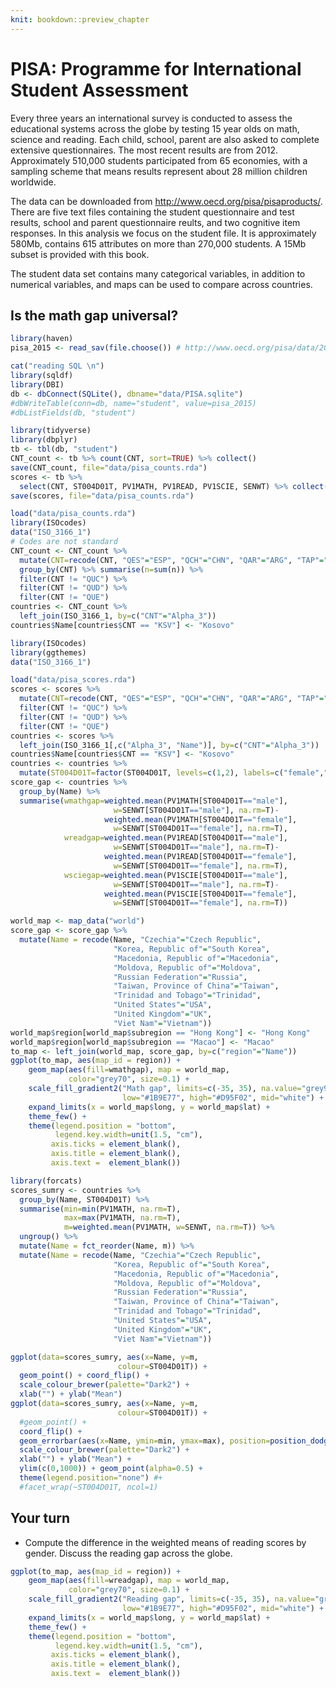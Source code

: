```yaml
---
knit: bookdown::preview_chapter
---
```


# PISA: Programme for International Student Assessment

Every three years an international survey is conducted to assess the educational systems across the globe by testing 15 year olds on math, science and reading. Each child, school, parent are also asked to complete extensive questionnaires. The most recent results are from 2012. Approximately 510,000 students participated from 65 economies, with a sampling scheme that means results represent about 28 million children worldwide. 

The data can be downloaded from [http://www.oecd.org/pisa/pisaproducts/](http://www.oecd.org/pisa/pisaproducts/database-cbapisa2012.htm). There are five text files containing the student questionnaire and test results, school and parent questionnaire reults, and two cognitive item responses. In this analysis we focus on the student file. It is approximately 580Mb, contains 615 attributes on more than 270,000 students. A 15Mb subset is provided with this book. 

The student data set contains many categorical variables, in addition to numerical variables, and maps can be used to compare across countries.

## Is the math gap universal?

```r
library(haven)
pisa_2015 <- read_sav(file.choose()) # http://www.oecd.org/pisa/data/2015database/. The SPSS format zip file `Student questionnaire data file (419MB)'
```

```r
cat("reading SQL \n")
library(sqldf)
library(DBI)
db <- dbConnect(SQLite(), dbname="data/PISA.sqlite")
#dbWriteTable(conn=db, name="student", value=pisa_2015)
#dbListFields(db, "student")

library(tidyverse)
library(dbplyr)
tb <- tbl(db, "student")
CNT_count <- tb %>% count(CNT, sort=TRUE) %>% collect()
save(CNT_count, file="data/pisa_counts.rda")
scores <- tb %>% 
  select(CNT, ST004D01T, PV1MATH, PV1READ, PV1SCIE, SENWT) %>% collect()
save(scores, file="data/pisa_counts.rda")
```


```r
load("data/pisa_counts.rda")
library(ISOcodes)
data("ISO_3166_1")
# Codes are not standard
CNT_count <- CNT_count %>% 
  mutate(CNT=recode(CNT, "QES"="ESP", "QCH"="CHN", "QAR"="ARG", "TAP"="TWN")) %>%
  group_by(CNT) %>% summarise(n=sum(n)) %>%
  filter(CNT != "QUC") %>%
  filter(CNT != "QUD") %>%
  filter(CNT != "QUE")
countries <- CNT_count %>%
  left_join(ISO_3166_1, by=c("CNT"="Alpha_3"))
countries$Name[countries$CNT == "KSV"] <- "Kosovo"
```

```r
library(ISOcodes)
library(ggthemes)
data("ISO_3166_1")

load("data/pisa_scores.rda")
scores <- scores %>% 
  mutate(CNT=recode(CNT, "QES"="ESP", "QCH"="CHN", "QAR"="ARG", "TAP"="TWN")) %>%
  filter(CNT != "QUC") %>%
  filter(CNT != "QUD") %>%
  filter(CNT != "QUE")
countries <- scores %>%
  left_join(ISO_3166_1[,c("Alpha_3", "Name")], by=c("CNT"="Alpha_3"))
countries$Name[countries$CNT == "KSV"] <- "Kosovo"
countries <- countries %>% 
  mutate(ST004D01T=factor(ST004D01T, levels=c(1,2), labels=c("female","male")))
score_gap <- countries %>% 
  group_by(Name) %>%
  summarise(wmathgap=weighted.mean(PV1MATH[ST004D01T=="male"],
                       w=SENWT[ST004D01T=="male"], na.rm=T)-
                     weighted.mean(PV1MATH[ST004D01T=="female"],
                       w=SENWT[ST004D01T=="female"], na.rm=T),
            wreadgap=weighted.mean(PV1READ[ST004D01T=="male"],
                       w=SENWT[ST004D01T=="male"], na.rm=T)-
                     weighted.mean(PV1READ[ST004D01T=="female"],
                       w=SENWT[ST004D01T=="female"], na.rm=T),
            wsciegap=weighted.mean(PV1SCIE[ST004D01T=="male"],
                       w=SENWT[ST004D01T=="male"], na.rm=T)-
                     weighted.mean(PV1SCIE[ST004D01T=="female"],
                       w=SENWT[ST004D01T=="female"], na.rm=T))
```

```r
world_map <- map_data("world")
score_gap <- score_gap %>%
  mutate(Name = recode(Name, "Czechia"="Czech Republic",
                       "Korea, Republic of"="South Korea",
                       "Macedonia, Republic of"="Macedonia",
                       "Moldova, Republic of"="Moldova",
                       "Russian Federation"="Russia",
                       "Taiwan, Province of China"="Taiwan",
                       "Trinidad and Tobago"="Trinidad",
                       "United States"="USA",
                       "United Kingdom"="UK",
                       "Viet Nam"="Vietnam"))
world_map$region[world_map$subregion == "Hong Kong"] <- "Hong Kong"
world_map$region[world_map$subregion == "Macao"] <- "Macao"
to_map <- left_join(world_map, score_gap, by=c("region"="Name"))
ggplot(to_map, aes(map_id = region)) + 
    geom_map(aes(fill=wmathgap), map = world_map, 
             color="grey70", size=0.1) + 
    scale_fill_gradient2("Math gap", limits=c(-35, 35), na.value="grey90",
                         low="#1B9E77", high="#D95F02", mid="white") +
    expand_limits(x = world_map$long, y = world_map$lat) +
    theme_few() +
    theme(legend.position = "bottom",
          legend.key.width=unit(1.5, "cm"), 
         axis.ticks = element_blank(), 
         axis.title = element_blank(), 
         axis.text =  element_blank()) 
```

```r
library(forcats)
scores_sumry <- countries %>% 
  group_by(Name, ST004D01T) %>%
  summarise(min=min(PV1MATH, na.rm=T), 
            max=max(PV1MATH, na.rm=T),
            m=weighted.mean(PV1MATH, w=SENWT, na.rm=T)) %>%
  ungroup() %>%
  mutate(Name = fct_reorder(Name, m)) %>%
  mutate(Name = recode(Name, "Czechia"="Czech Republic",
                       "Korea, Republic of"="South Korea",
                       "Macedonia, Republic of"="Macedonia",
                       "Moldova, Republic of"="Moldova",
                       "Russian Federation"="Russia",
                       "Taiwan, Province of China"="Taiwan",
                       "Trinidad and Tobago"="Trinidad",
                       "United States"="USA",
                       "United Kingdom"="UK",
                       "Viet Nam"="Vietnam"))

ggplot(data=scores_sumry, aes(x=Name, y=m, 
                        colour=ST004D01T)) +
  geom_point() + coord_flip() + 
  scale_colour_brewer(palette="Dark2") +
  xlab("") + ylab("Mean")
ggplot(data=scores_sumry, aes(x=Name, y=m, 
                        colour=ST004D01T)) +
  #geom_point() + 
  coord_flip() + 
  geom_errorbar(aes(x=Name, ymin=min, ymax=max), position=position_dodge()) +
  scale_colour_brewer(palette="Dark2") +
  xlab("") + ylab("Mean") +
  ylim(c(0,1000)) + geom_point(alpha=0.5) +
  theme(legend.position="none") #+
  #facet_wrap(~ST004D01T, ncol=1)
```


## Your turn

+ Compute the difference in the weighted means of reading scores by gender. Discuss the reading gap across the globe.

```r
ggplot(to_map, aes(map_id = region)) + 
    geom_map(aes(fill=wreadgap), map = world_map, 
             color="grey70", size=0.1) + 
    scale_fill_gradient2("Reading gap", limits=c(-35, 35), na.value="grey90",
                         low="#1B9E77", high="#D95F02", mid="white") +
    expand_limits(x = world_map$long, y = world_map$lat) +
    theme_few() +
    theme(legend.position = "bottom",
          legend.key.width=unit(1.5, "cm"),
         axis.ticks = element_blank(), 
         axis.title = element_blank(), 
         axis.text =  element_blank()) 
```